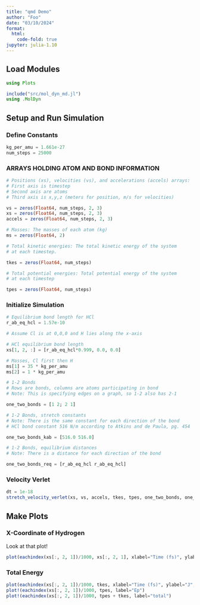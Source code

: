 ```yaml
---
title: "qmd Demo"
author: "Foo"
date: "03/10/2024"
format:
  html:
    code-fold: true
jupyter: julia-1.10
---
```


## Load Modules

```julia
using Plots

include("src/mol_dyn_md.jl")
using .MolDyn
```

## Setup and Run Simulation

### Define Constants

```julia
kg_per_amu = 1.661e-27
num_steps = 25000
```

### ARRAYS HOLDING ATOM AND BOND INFORMATION

```julia
# Positions (xs), velocities (vs), and accelerations (accels) arrays:
# First axis is timestep
# Second axis are atoms
# Third axis is x,y,z (meters for position, m/s for velocities)

vs = zeros(Float64, num_steps, 2, 3)
xs = zeros(Float64, num_steps, 2, 3)
accels = zeros(Float64, num_steps, 2, 3)

# Masses: The masses of each atom (kg)
ms = zeros(Float64, 2)

# Total kinetic energies: The total kinetic energy of the system
# at each timestep.

tkes = zeros(Float64, num_steps)

# Total potential energies: Total potential energy of the system
# at each timestep

tpes = zeros(Float64, num_steps)
```

### Initialize Simulation

```julia
# Equilibrium bond length for HCl
r_ab_eq_hcl = 1.57e-10

# Assume Cl is at 0,0,0 and H lies along the x-axis

# HCl equilibrium bond length
xs[1, 2, :] = [r_ab_eq_hcl*0.999, 0.0, 0.0]

# Masses, Cl first then H
ms[1] = 35 * kg_per_amu
ms[2] = 1 * kg_per_amu

# 1-2 Bonds
# Rows are bonds, columns are atoms participating in bond
# Note: This is specifying edges on a graph, so 1-2 also has 2-1

one_two_bonds = [1 2; 2 1]

# 1-2 Bonds, stretch constants
# Note: There is the same constant for each direction of the bond
# HCl bond constant 516 N/m according to Atkins and de Paula, pg. 454

one_two_bonds_kab = [516.0 516.0]

# 1-2 Bonds, equilibrium distances
# Note: There is a distance for each direction of the bond

one_two_bonds_req = [r_ab_eq_hcl r_ab_eq_hcl]
```

### Velocity Verlet

```julia
dt = 1e-18
stretch_velocity_verlet(xs, vs, accels, tkes, tpes, one_two_bonds, one_two_bonds_kab, one_two_bonds_req, ms, dt, num_steps)
```

## Make Plots

### X-Coordinate of Hydrogen

Look at that plot!

```julia
plot(eachindex(xs[:, 2, 1])/1000, xs[:, 2, 1], xlabel="Time (fs)", ylabel="H x position (m)")
```

### Total Energy

```julia
plot(eachindex(xs[:, 2, 1])/1000, tkes, xlabel="Time (fs)", ylabel="J", label="Ek")
plot!(eachindex(xs[:, 2, 1])/1000, tpes, label="Ep")
plot!(eachindex(xs[:, 2, 1])/1000, tpes + tkes, label="total")
```
